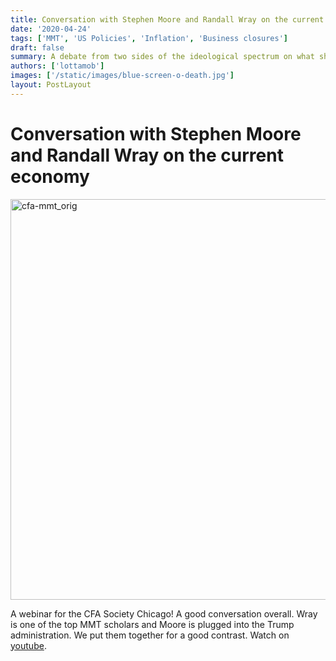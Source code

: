 ```yaml
---
title: Conversation with Stephen Moore and Randall Wray on the current economy
date: '2020-04-24'
tags: ['MMT', 'US Policies', 'Inflation', 'Business closures']
draft: false
summary: A debate from two sides of the ideological spectrum on what should be done in the US covid economy.
authors: ['lottamob']
images: ['/static/images/blue-screen-o-death.jpg']
layout: PostLayout
---
```

# Conversation with Stephen Moore and Randall Wray on the current economy

<img width="641" alt="cfa-mmt_orig" src="https://user-images.githubusercontent.com/83673149/151259661-cd2699c7-d200-4d40-8983-59e26ba916b0.png">

A webinar for the CFA Society Chicago! A good conversation overall. Wray is one of the top MMT scholars and Moore is plugged into the Trump administration.
We put them together for a good contrast. Watch on [youtube](https://www.youtube.com/watch?v=b3iPDouBpHw).

